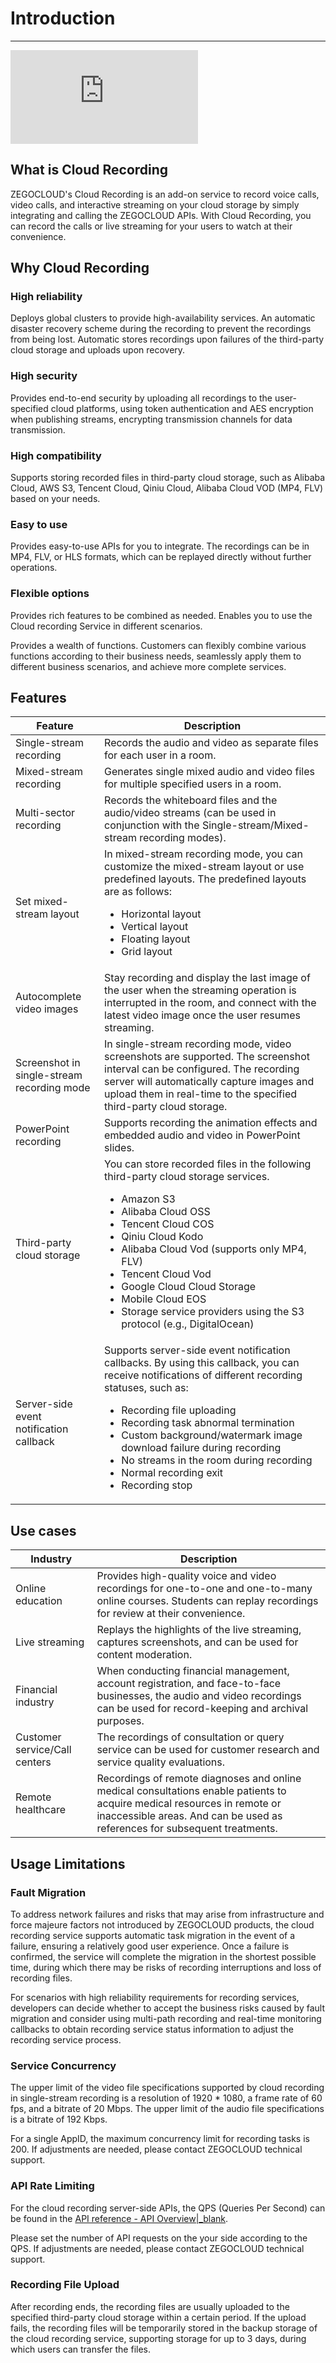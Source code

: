 # Introduction
---



<div class="youtube-video-container">
    <iframe src="https://www.youtube.com/embed/IschbGRY13c" title="The Best Cloud Recording Functions for Your App | ZEGOCLOUD" frameborder="0" allow="accelerometer; autoplay; clipboard-write; encrypted-media; gyroscope; picture-in-picture; web-share" allowfullscreen></iframe>
</div>

## What is Cloud Recording

ZEGOCLOUD's Cloud Recording is an add-on service to record voice calls, video calls, and interactive streaming on your cloud storage by simply integrating and calling the ZEGOCLOUD APIs. With Cloud Recording, you can record the calls or live streaming for your users to watch at their convenience.

## Why Cloud Recording

### High reliability

Deploys global clusters to provide high-availability services. An automatic disaster recovery scheme during the recording to prevent the recordings from being lost. Automatic stores recordings upon failures of the third-party cloud storage and uploads upon recovery.

### High security

Provides end-to-end security by uploading all recordings to the user-specified cloud platforms, using token authentication and AES encryption when publishing streams, encrypting transmission channels for data transmission.


### High compatibility

Supports storing recorded files in third-party cloud storage, such as Alibaba Cloud, AWS S3, Tencent Cloud, Qiniu Cloud, Alibaba Cloud VOD (MP4, FLV) based on your needs.



### Easy to use

Provides easy-to-use APIs for you to integrate.
The recordings can be in MP4, FLV, or HLS formats, which can be replayed directly without further operations. 



### Flexible options

Provides rich features to be combined as needed.
Enables you to use the Cloud recording Service in different scenarios.

Provides a wealth of functions. Customers can flexibly combine various functions according to their business needs, seamlessly apply them to different business scenarios, and achieve more complete services.

## Features

| Feature | Description |
|-----|-----|
| Single-stream recording | Records the audio and video as separate files for each user in a room. |
| Mixed-stream recording| Generates single mixed audio and video files for multiple specified users in a room. |
| Multi-sector recording| Records the whiteboard files and the audio/video streams (can be used in conjunction with the Single-stream/Mixed-stream recording modes).  |
| Set mixed-stream layout | In mixed-stream recording mode, you can customize the mixed-stream layout or use predefined layouts. The predefined layouts are as follows: <ul><li>Horizontal layout</li><li>Vertical layout</li><li>Floating layout</li><li>Grid layout</li></ul>|
| Autocomplete video images | Stay recording and display the last image of the user when the streaming operation is interrupted in the room, and connect with the latest video image once the user resumes streaming.|
| Screenshot in single-stream recording mode | In single-stream recording mode, video screenshots are supported. The screenshot interval can be configured. The recording server will automatically capture images and upload them in real-time to the specified third-party cloud storage. |
| PowerPoint recording| Supports recording the animation effects and embedded audio and video in PowerPoint slides. |
| Third-party cloud storage | You can store recorded files in the following third-party cloud storage services. <ul><li>Amazon S3</li><li>Alibaba Cloud OSS</li><li>Tencent Cloud COS</li><li>Qiniu Cloud Kodo</li><li>Alibaba Cloud Vod (supports only MP4, FLV)</li><li>Tencent Cloud Vod</li><li>Google Cloud Cloud Storage</li><li>Mobile Cloud EOS</li><li>Storage service providers using the S3 protocol (e.g., DigitalOcean)</li></ul>|
| Server-side event notification callback | Supports server-side event notification callbacks. By using this callback, you can receive notifications of different recording statuses, such as:<ul> <li>Recording file uploading</li> <li>Recording task abnormal termination</li> <li>Custom background/watermark image download failure during recording</li> <li>No streams in the room during recording</li> <li>Normal recording exit</li> <li>Recording stop</li> </ul>|


## Use cases

| Industry| Description |
|-----|-----|
| Online education | Provides high-quality voice and video recordings for one-to-one and one-to-many online courses. Students can replay recordings for review at their convenience. |
| Live streaming | Replays the highlights of the live streaming, captures screenshots, and can be used for content moderation. |
| Financial industry | When conducting financial management, account registration, and face-to-face businesses, the audio and video recordings can be used for record-keeping and archival purposes.|
| Customer service/Call centers | The recordings of consultation or query service can be used for customer research and service quality evaluations.|
| Remote healthcare | Recordings of remote diagnoses and online medical consultations enable patients to acquire medical resources in remote or inaccessible areas. And can be used as references for subsequent treatments. |


## Usage Limitations

### Fault Migration

To address network failures and risks that may arise from infrastructure and force majeure factors not introduced by ZEGOCLOUD products, the cloud recording service supports automatic task migration in the event of a failure, ensuring a relatively good user experience. Once a failure is confirmed, the service will complete the migration in the shortest possible time, during which there may be risks of recording interruptions and loss of recording files.

For scenarios with high reliability requirements for recording services, developers can decide whether to accept the business risks caused by fault migration and consider using multi-path recording and real-time monitoring callbacks to obtain recording service status information to adjust the recording service process.

### Service Concurrency

The upper limit of the video file specifications supported by cloud recording in single-stream recording is a resolution of 1920 * 1080, a frame rate of 60 fps, and a bitrate of 20 Mbps. The upper limit of the audio file specifications is a bitrate of 192 Kbps.

For a single AppID, the maximum concurrency limit for recording tasks is 200. If adjustments are needed, please contact ZEGOCLOUD technical support.

### API Rate Limiting

For the cloud recording server-side APIs, the QPS (Queries Per Second) can be found in the [API reference - API Overview\|_blank](!Cloud_Recording-API_Overview).

Please set the number of API requests on the your side according to the QPS. If adjustments are needed, please contact ZEGOCLOUD technical support.

### Recording File Upload

After recording ends, the recording files are usually uploaded to the specified third-party cloud storage within a certain period. If the upload fails, the recording files will be temporarily stored in the backup storage of the cloud recording service, supporting storage for up to 3 days, during which users can transfer the files.
